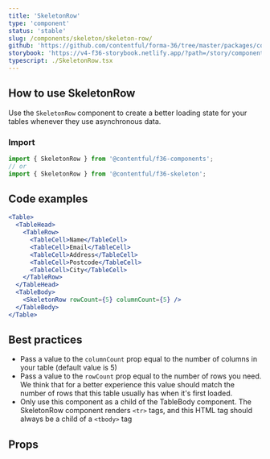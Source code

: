 ```yaml
---
title: 'SkeletonRow'
type: 'component'
status: 'stable'
slug: /components/skeleton/skeleton-row/
github: 'https://github.com/contentful/forma-36/tree/master/packages/components/skeleton'
storybook: 'https://v4-f36-storybook.netlify.app/?path=/story/components-skeleton-skeletonrow--default'
typescript: ./SkeletonRow.tsx
---
```


## How to use SkeletonRow

Use the `SkeletonRow` component to create a better loading state for your tables whenever they use asynchronous data.

### Import

```js static=true
import { SkeletonRow } from '@contentful/f36-components';
// or
import { SkeletonRow } from '@contentful/f36-skeleton';
```

## Code examples

```jsx
<Table>
  <TableHead>
    <TableRow>
      <TableCell>Name</TableCell>
      <TableCell>Email</TableCell>
      <TableCell>Address</TableCell>
      <TableCell>Postcode</TableCell>
      <TableCell>City</TableCell>
    </TableRow>
  </TableHead>
  <TableBody>
    <SkeletonRow rowCount={5} columnCount={5} />
  </TableBody>
</Table>
```

## Best practices

- Pass a value to the `columnCount` prop equal to the number of columns in your table (default value is 5)
- Pass a value to the `rowCount` prop equal to the number of rows you need. We think that for a better experience this value should match the number of rows that this table usually has when it's first loaded.
- Only use this component as a child of the TableBody component. The SkeletonRow component renders `<tr>` tags, and this HTML tag should always be a child of a `<tbody>` tag

## Props


<Props of="SkeletonRow" />
